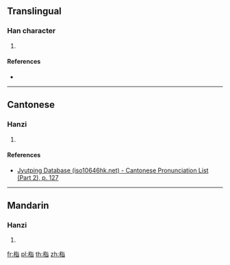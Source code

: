 {{character info/new}}
==Translingual==

===Han character===
{{Han char|rn=75|rad=木|as=06|sn=10|four=41961|canj=DPA,XDPA|ids=⿰[[木]][[旨]]}}

# {{defn|Han|sort=木06}}

====References====
* {{Han ref|kx=0524.090|dkj=14747|dj=0912.100|hdz=21203.030|uh=683A|ud=26682|bh=D1F2|bd=53746}}

----

==Cantonese==

===Hanzi===
{{yue-hanzi|jyut=[[ngai6]], [[ai6]]|y=ngai6, ai6}}

# {{defn|lang=yue|sort=木06}}

====References====
* [http://www.iso10646hk.net/jp/document/download.jsp Jyutping Database (iso10646hk.net) - Cantonese Pronunciation List (Part 2), p. 127]

----

==Mandarin==

===Hanzi===
{{cmn-hanzi|pin=[[yì]] ([[yi4]]), [[zhǐ]] ([[zhi3]])|wg=i<sup>4</sup>, chih<sup>3</sup>}}

# {{defn|lang=cmn|sort=木06}}

[[fr:栺]]
[[pl:栺]]
[[th:栺]]
[[zh:栺]]